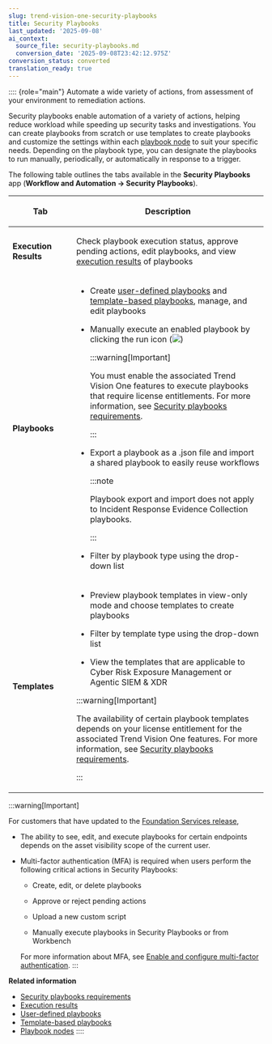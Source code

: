 ```yaml
---
slug: trend-vision-one-security-playbooks
title: Security Playbooks
last_updated: '2025-09-08'
ai_context:
  source_file: security-playbooks.md
  conversion_date: '2025-09-08T23:42:12.975Z'
conversion_status: converted
translation_ready: true
---
```


:::: {role="main"}
Automate a wide variety of actions, from assessment of your environment to remediation actions.

Security playbooks enable automation of a variety of actions, helping reduce workload while speeding up security tasks and investigations. You can create playbooks from scratch or use templates to create playbooks and customize the settings within each [playbook node](playbook-nodes.mdx) to suit your specific needs. Depending on the playbook type, you can designate the playbooks to run manually, periodically, or automatically in response to a trigger.

The following table outlines the tabs available in the **Security Playbooks** app (**Workflow and Automation → Security Playbooks**).

<table>
<colgroup>
<col style="width: 25%" />
<col style="width: 75%" />
</colgroup>
<thead>
<tr>
<th><p>Tab</p></th>
<th><p>Description</p></th>
</tr>
</thead>
<tbody>
<tr>
<td><p><strong>Execution Results</strong></p></td>
<td><p>Check playbook execution status, approve pending actions, edit playbooks, and view <a href="trend-vision-one-execution-results">execution results</a> of playbooks</p></td>
</tr>
<tr>
<td><p><strong>Playbooks</strong></p></td>
<td><ul>
<li><p>Create <a href="trend-vision-one-user-defined-playbooks">user-defined playbooks</a> and <a href="trend-vision-one-template-based-playbooks">template-based playbooks</a>, manage, and edit playbooks</p></li>
<li><p>Manually execute an enabled playbook by clicking the run icon (<img src="./images/run=fddd0df8-993a-4aa5-b09c-51ad84aec2a4.webp" />)</p>


:::warning[Important]

<p>You must enable the associated Trend Vision One features to execute playbooks that require license entitlements. For more information, see <a href="trend-vision-one-security-playbooks-requirements">Security playbooks requirements</a>.</p>


:::

</li>
<li><p>Export a playbook as a .json file and import a shared playbook to easily reuse workflows</p>


:::note

<p>Playbook export and import does not apply to Incident Response Evidence Collection playbooks.</p>


:::

</li>
<li><p>Filter by playbook type using the drop-down list</p></li>
</ul></td>
</tr>
<tr>
<td><p><strong>Templates</strong></p></td>
<td><ul>
<li><p>Preview playbook templates in view-only mode and choose templates to create playbooks</p></li>
<li><p>Filter by template type using the drop-down list</p></li>
<li><p>View the templates that are applicable to Cyber Risk Exposure Management or Agentic SIEM &amp; XDR</p></li>
</ul>


:::warning[Important]

<p>The availability of certain playbook templates depends on your license entitlement for the associated Trend Vision One features. For more information, see <a href="trend-vision-one-security-playbooks-requirements">Security playbooks requirements</a>.</p>


:::

</td>
</tr>
</tbody>
</table>

:::warning[Important]

For customers that have updated to the [Foundation Services release](update-foundation-services-release.mdx),

- The ability to see, edit, and execute playbooks for certain endpoints depends on the asset visibility scope of the current user.

- Multi-factor authentication (MFA) is required when users perform the following critical actions in Security Playbooks:

  - Create, edit, or delete playbooks

  - Approve or reject pending actions

  - Upload a new custom script

  - Manually execute playbooks in Security Playbooks or from Workbench

  For more information about MFA, see [Enable and configure multi-factor authentication](enable-confige-mfa.mdx).
:::

**Related information**

- [Security playbooks requirements](security-playbooks-requirements.md "View the required entitlement needed to access each type of playbook.")
- [Execution results](execution-results.md "Check overall execution status and execution results of playbooks.")
- [User-defined playbooks](user-defined-playbooks.md "Learn about creating user-defined playbooks to improve your company's response to possible security risks.")
- [Template-based playbooks](template-based-playbooks.md "Learn about creating template-based playbooks to automate and orchestrate your response to security incidents.")
- [Playbook nodes](playbook-nodes.md "View a list of playbook nodes.")
::::
